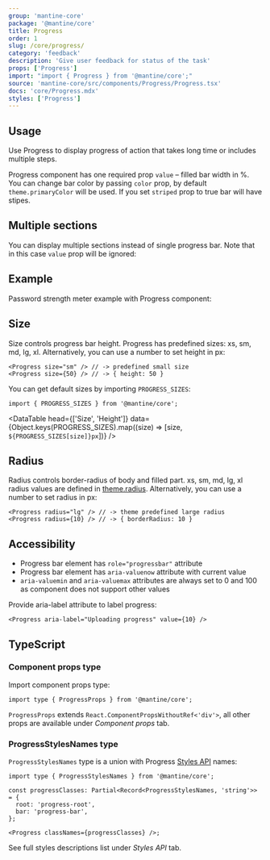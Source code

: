 ```yaml
---
group: 'mantine-core'
package: '@mantine/core'
title: Progress
order: 1
slug: /core/progress/
category: 'feedback'
description: 'Give user feedback for status of the task'
props: ['Progress']
import: "import { Progress } from '@mantine/core';"
source: 'mantine-core/src/components/Progress/Progress.tsx'
docs: 'core/Progress.mdx'
styles: ['Progress']
---
```



## Usage

Use Progress to display progress of action that takes long time or includes multiple steps.

Progress component has one required prop `value` – filled bar width in %.
You can change bar color by passing `color` prop, by default `theme.primaryColor` will be used.
If you set `striped` prop to true bar will have stipes.

<Demo data={ProgressDemos.configurator} />

## Multiple sections

You can display multiple sections instead of single progress bar. Note that in this case `value` prop will be ignored:

<Demo data={ProgressDemos.sections} />

## Example

Password strength meter example with Progress component:

<Demo data={PasswordInputDemos.strengthMeter} />

## Size

Size controls progress bar height. Progress has predefined sizes: xs, sm, md, lg, xl.
Alternatively, you can use a number to set height in px:

```tsx
<Progress size="sm" /> // -> predefined small size
<Progress size={50} /> // -> { height: 50 }
```

You can get default sizes by importing `PROGRESS_SIZES`:

```tsx
import { PROGRESS_SIZES } from '@mantine/core';
```

<DataTable
  head={['Size', 'Height']}
  data={Object.keys(PROGRESS_SIZES).map((size) => [size, `${PROGRESS_SIZES[size]}px`])}
/>

## Radius

Radius controls border-radius of body and filled part.
xs, sm, md, lg, xl radius values are defined in [theme.radius](/theming/extend-theme/#spacing-radius-and-shadows).
Alternatively, you can use a number to set radius in px:

```tsx
<Progress radius="lg" /> // -> theme predefined large radius
<Progress radius={10} /> // -> { borderRadius: 10 }
```

## Accessibility

- Progress bar element has `role="progressbar"` attribute
- Progress bar element has `aria-valuenow` attribute with current value
- `aria-valuemin` and `aria-valuemax` attributes are always set to 0 and 100 as component does not support other values

Provide aria-label attribute to label progress:

```tsx
<Progress aria-label="Uploading progress" value={10} />
```

## TypeScript

### Component props type

Import component props type:

```tsx
import type { ProgressProps } from '@mantine/core';
```

`ProgressProps` extends `React.ComponentPropsWithoutRef<'div'>`, all other props are available under _Component props_ tab.

### ProgressStylesNames type

`ProgressStylesNames` type is a union with Progress [Styles API](/theming/styles-api/) names:

```tsx
import type { ProgressStylesNames } from '@mantine/core';

const progressClasses: Partial<Record<ProgressStylesNames, 'string'>> = {
  root: 'progress-root',
  bar: 'progress-bar',
};

<Progress classNames={progressClasses} />;
```

See full styles descriptions list under _Styles API_ tab.
